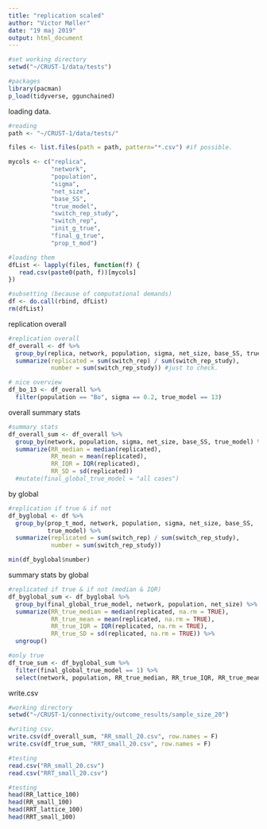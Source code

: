 ```yaml
---
title: "replication scaled"
author: "Victor Møller"
date: "19 maj 2019"
output: html_document
---
```


```r
#set working directory
setwd("~/CRUST-1/data/tests")

#packages 
library(pacman)
p_load(tidyverse, ggunchained) 
```

loading data. 

```r

#reading 
path <- "~/CRUST-1/data/tests/"

files <- list.files(path = path, pattern="*.csv") #if possible. 

mycols <- c("replica", 
            "network", 
            "population", 
            "sigma",
            "net_size",
            "base_SS",
            "true_model",
            "switch_rep_study",
            "switch_rep",
            "init_g_true",
            "final_g_true",
            "prop_t_mod")

#loading them 
dfList <- lapply(files, function(f) {  
   read.csv(paste0(path, f))[mycols]
})

#subsetting (because of computational demands)
df <- do.call(rbind, dfList) 
rm(dfList)
```

replication overall 

```r

#replication overall 
df_overall <- df %>%
  group_by(replica, network, population, sigma, net_size, base_SS, true_model) %>%
  summarize(replicated = sum(switch_rep) / sum(switch_rep_study),
            number = sum(switch_rep_study)) #just to check. 

# nice overview 
df_bo_13 <- df_overall %>%
  filter(population == "Bo", sigma == 0.2, true_model == 13)
```

overall summary stats

```r
#summary stats
df_overall_sum <- df_overall %>%
  group_by(network, population, sigma, net_size, base_SS, true_model) %>%
  summarize(RR_median = median(replicated),
            RR_mean = mean(replicated),
            RR_IQR = IQR(replicated),
            RR_SD = sd(replicated))
  #mutate(final_global_true_model = "all cases")
```

by global

```r

#replication if true & if not
df_byglobal <- df %>%
  group_by(prop_t_mod, network, population, sigma, net_size, base_SS, 
           true_model) %>%
  summarize(replicated = sum(switch_rep) / sum(switch_rep_study),
            number = sum(switch_rep_study)) 

min(df_byglobal$number)

```

summary stats by global 

```r
#replicated if true & if not (median & IQR)
df_byglobal_sum <- df_byglobal %>%
  group_by(final_global_true_model, network, population, net_size) %>%
  summarize(RR_true_median = median(replicated, na.rm = TRUE),
            RR_true_mean = mean(replicated, na.rm = TRUE),
            RR_true_IQR = IQR(replicated, na.rm = TRUE),
            RR_true_SD = sd(replicated, na.rm = TRUE)) %>%
  ungroup()

#only true 
df_true_sum <- df_byglobal_sum %>%
  filter(final_global_true_model == 1) %>%
  select(network, population, RR_true_median, RR_true_IQR, RR_true_mean, RR_true_SD)

```

write.csv

```r
#working directory 
setwd("~/CRUST-1/connectivity/outcome_results/sample_size_20")

#writing csv. 
write.csv(df_overall_sum, "RR_small_20.csv", row.names = F)
write.csv(df_true_sum, "RRT_small_20.csv", row.names = F)

#testing 
read.csv("RR_small_20.csv")
read.csv("RRT_small_20.csv")

#testing 
head(RR_lattice_100)
head(RR_small_100)
head(RRT_lattice_100)
head(RRT_small_100)

```
